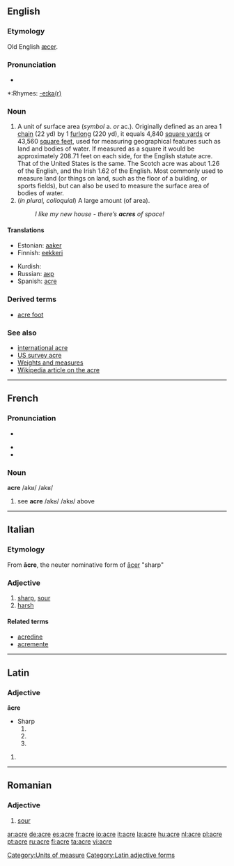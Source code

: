 {{see|Acre}}
==English==

===Etymology===
Old English [[æcer]].

===Pronunciation===
*{{audio|en-us-acre.ogg|Audio (US)}}

*:Rhymes: [[Rhymes:English:-eɪkə(r)|-eɪkə(r)]]

===Noun===
{{en-noun}}

# A unit of surface area (''symbol'' a. ''or'' ac.). Originally defined as an area 1 [[chain]] (22 yd) by 1 [[furlong]] (220 yd), it equals 4,840 [[square yard]]s or 43,560 [[square foot|square feet]], used for measuring geographical features such as land and bodies of water. If measured as a square it would be approximately 208.71 feet on each side, for the English statute acre. That of the United States is the same. The Scotch acre was about 1.26 of the English, and the Irish 1.62 of the English. Most commonly used to measure land (or things on land, such as the floor of a building, or sports fields), but can also be used to measure the surface area of bodies of water.
# (''in plural, colloquial'') A large amount (of area).
#:''I like my new house - there’s '''acres''' of space!''

====Translations====

{{trans-top|Unit of surface area}}
*Estonian: [[aaker]]
*Finnish: [[eekkeri]]
{{trans-mid}}
*Kurdish: {{KUchar|[[به‌رجووت]]}}
*Russian: [[акр]]
*Spanish: [[acre]] {{m}}
{{trans-bottom}}

===Derived terms===
*[[acre foot]]

===See also===
*[[international acre]]
*[[US survey acre]]
*[[Appendix:Weights_and_measures|Weights and measures]]
*[[w:Acre|Wikipedia article on the acre]]

[[Category:Units of measure]]

----

==French==

===Pronunciation===
*{{audio|en-us-acre.ogg|Audio (US)}}

*{{IPA|/akʁ/}}
*{{SAMPA|/akR/}}

===Noun===
'''acre''' /akʁ/ /akʁ/

# see '''acre''' /akʁ/ /akʁ/ above

----

==Italian==

===Etymology===
From {{L.|it}} '''ācre''', the neuter nominative form of [[acer#Latin|ācer]] "sharp"

===Adjective===
{{it-adj|acr|e|i}}

# [[sharp]], [[sour]]
# [[harsh]]

====Related terms====
*[[acredine]]
*[[acremente]]

----

==Latin==

===Adjective===
'''ācre'''
*Sharp
*# {{inflection of|acer#Latin|ācer|n|nom|s}}
*# {{inflection of|acer#Latin|ācer|n|acc|s}}
*# {{inflection of|acer#Latin|ācer|n|voc|s}}

# {{defn|Latin}}

[[Category:Latin adjective forms]]

----

==Romanian==

===Adjective===
{{ro-adjform|fpl|acru}}

# [[sour]]

[[ar:acre]]
[[de:acre]]
[[es:acre]]
[[fr:acre]]
[[io:acre]]
[[it:acre]]
[[la:acre]]
[[hu:acre]]
[[nl:acre]]
[[pl:acre]]
[[pt:acre]]
[[ru:acre]]
[[fi:acre]]
[[ta:acre]]
[[vi:acre]]